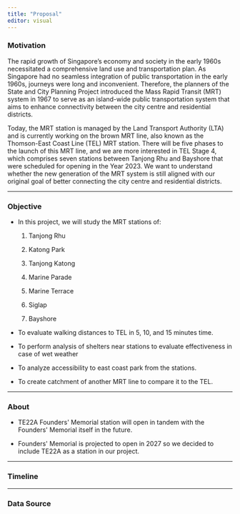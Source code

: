 ```yaml
---
title: "Proposal"
editor: visual
---
```


### Motivation

The rapid growth of Singapore's economy and society in the early 1960s necessitated a comprehensive land use and transportation plan. As Singapore had no seamless integration of public transportation in the early 1960s, journeys were long and inconvenient. Therefore, the planners of the State and City Planning Project introduced the Mass Rapid Transit (MRT) system in 1967 to serve as an island-wide public transportation system that aims to enhance connectivity between the city centre and residential districts.

Today, the MRT station is managed by the Land Transport Authority (LTA) and is currently working on the brown MRT line, also known as the Thomson-East Coast Line (TEL) MRT station. There will be five phases to the launch of this MRT line, and we are more interested in TEL Stage 4, which comprises seven stations between Tanjong Rhu and Bayshore that were scheduled for opening in the Year 2023. We want to understand whether the new generation of the MRT system is still aligned with our original goal of better connecting the city centre and residential districts.

------------------------------------------------------------------------

### Objective

-   In this project, we will study the MRT stations of:

    1.  Tanjong Rhu

    2.  Katong Park

    3.  Tanjong Katong

    4.  Marine Parade

    5.  Marine Terrace

    6.  Siglap

    7.  Bayshore

-   To evaluate walking distances to TEL in 5, 10, and 15 minutes time.

-   To perform analysis of shelters near stations to evaluate effectiveness in case of wet weather

-   To analyze accessibility to east coast park from the stations.

-   To create catchment of another MRT line to compare it to the TEL.

------------------------------------------------------------------------

### About

-   TE22A Founders\' Memorial station will open in tandem with the Founders\' Memorial itself in the future.

-   Founders\' Memorial is projected to open in 2027 so we decided to include TE22A as a station in our project.

------------------------------------------------------------------------

### Timeline

------------------------------------------------------------------------

### Data Source
